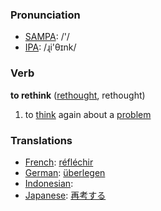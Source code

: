 === Pronunciation ===
*[[w:SAMPA|SAMPA]]: /'/
*[[w:IPA|IPA]]: /ɻi'θɪnk/

=== Verb ===

'''to rethink''' ([[rethought]], rethought)

# to [[think]] again about a [[problem]]

=== Translations ===
*[[French]]: [[réfléchir]]
*[[German]]: [[überlegen]]
*[[Indonesian]]: [[]]
*[[Japanese]]: [[再考]]する